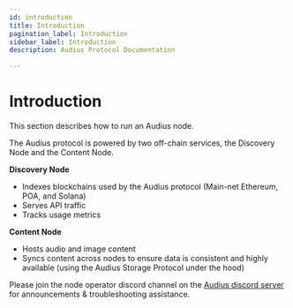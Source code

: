 ```yaml
---
id: introduction
title: Introduction
pagination_label: Introduction
sidebar_label: Introduction
description: Audius Protocol Documentation

---
```


# Introduction

This section describes how to run an Audius node.

The Audius protocol is powered by two off-chain services, the Discovery Node and the Content Node.

**Discovery Node**

- Indexes blockchains used by the Audius protocol \(Main-net Ethereum, POA, and Solana\)
- Serves API traffic
- Tracks usage metrics

**Content Node**

- Hosts audio and image content
- Syncs content across nodes to ensure data is consistent and highly available \(using the Audius Storage Protocol under the hood\)

Please join the node operator discord channel on the [Audius discord server](https://discord.com/invite/audius) for announcements & troubleshooting assistance.

